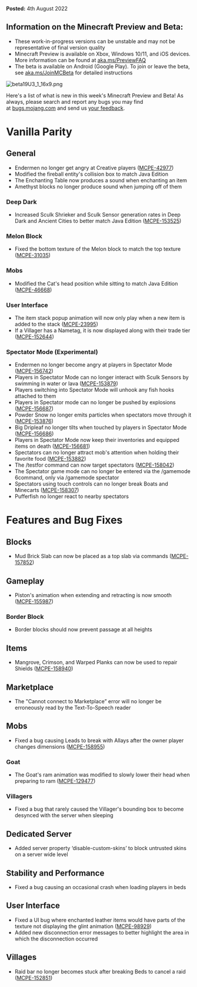 **Posted:** 4th August 2022

## **Information on the Minecraft Preview and Beta:** 

-   These work-in-progress versions can be unstable and may not be representative of final version quality
-   Minecraft Preview is available on Xbox, Windows 10/11, and iOS devices. More information can be found at [aka.ms/PreviewFAQ](http://aka.ms/PreviewFAQ)
-   The beta is available on Android (Google Play). To join or leave the beta, see [aka.ms/JoinMCBeta](https://aka.ms/JoinMCBeta) for detailed instructions 

![beta19U3_1_16x9.png](https://feedback.minecraft.net/hc/article_attachments/8175529065357/beta19U3_1_16x9.png)

Here's a list of what is new in this week's Minecraft Preview and Beta! As always, please search and report any bugs you may find at [bugs.mojang.com](https://bugs.mojang.com) and send us [your feedback](https://aka.ms/MinecraftBetaFeedback).

# **Vanilla Parity**

## **General**

-   Endermen no longer get angry at Creative players ([MCPE-42977](https://bugs.mojang.com/browse/MCPE-42977))
-   Modified the fireball entity's collision box to match Java Edition
-   The Enchanting Table now produces a sound when enchanting an item
-   Amethyst blocks no longer produce sound when jumping off of them

### **Deep Dark**

-   Increased Sculk Shrieker and Sculk Sensor generation rates in Deep Dark and Ancient Cities to better match Java Edition ([MCPE-153525](https://bugs.mojang.com/browse/MCPE-153525))

### **Melon Block**

-   Fixed the bottom texture of the Melon block to match the top texture ([MCPE-31035](https://bugs.mojang.com/browse/MCPE-31035))

### **Mobs**

-   Modified the Cat's head position while sitting to match Java Edition ([MCPE-46668](https://bugs.mojang.com/browse/MCPE-46668))

### **User Interface**

-   The item stack popup animation will now only play when a new item is added to the stack ([MCPE-23995](https://bugs.mojang.com/browse/MCPE-23995))
-   If a Villager has a Nametag, it is now displayed along with their trade tier ([MCPE-152644](https://bugs.mojang.com/browse/MCPE-152644))

### **Spectator Mode (Experimental)**

-   Endermen no longer become angry at players in Spectator Mode ([MCPE-156742](https://bugs.mojang.com/browse/MCPE-156742))
-   Players in Spectator Mode can no longer interact with Sculk Sensors by swimming in water or lava ([MCPE-153879](https://bugs.mojang.com/browse/MCPE-153879))
-   Players switching into Spectator Mode will unhook any fish hooks attached to them
-   Players in Spectator mode can no longer be pushed by explosions ([MCPE-156687](https://bugs.mojang.com/browse/MCPE-156687))
-   Powder Snow no longer emits particles when spectators move through it ([MCPE-153876](https://bugs.mojang.com/browse/MCPE-153876))
-   Big Dripleaf no longer tilts when touched by players in Spectator Mode ([MCPE-156686](https://bugs.mojang.com/browse/MCPE-156686))
-   Players in Spectator Mode now keep their inventories and equipped items on death ([MCPE-156681](https://bugs.mojang.com/browse/MCPE-156681))
-   Spectators can no longer attract mob's attention when holding their favorite food ([MCPE-153882](https://bugs.mojang.com/browse/MCPE-153882))
-   The /testfor command can now target spectators ([MCPE-158042](https://bugs.mojang.com/browse/MCPE-158042))
-   The Spectator game mode can no longer be entered via the /gamemode 6command, only via /gamemode spectator
-   Spectators using touch controls can no longer break Boats and Minecarts ([MCPE-158307](https://bugs.mojang.com/browse/MCPE-158307))
-   Pufferfish no longer react to nearby spectators

# **Features and Bug Fixes**

## **Blocks**

-   Mud Brick Slab can now be placed as a top slab via commands ([MCPE-157852](https://bugs.mojang.com/browse/MCPE-157852))

## **Gameplay**

-   Piston's animation when extending and retracting is now smooth ([MCPE-155987](https://bugs.mojang.com/browse/MCPE-155987))

### **Border Block**

-   Border blocks should now prevent passage at all heights

## **Items**

-   Mangrove, Crimson, and Warped Planks can now be used to repair Shields ([MCPE-158940](https://bugs.mojang.com/browse/MCPE-158940))

## **Marketplace**

-   The "Cannot connect to Marketplace” error will no longer be erroneously read by the Text-To-Speech reader

## **Mobs**

-   Fixed a bug causing Leads to break with Allays after the owner player changes dimensions ([MCPE-158955](https://bugs.mojang.com/browse/MCPE-158955))

### **Goat**

-   The Goat's ram animation was modified to slowly lower their head when preparing to ram ([MCPE-129477](https://bugs.mojang.com/browse/MCPE-129477))

### **Villagers**

-   Fixed a bug that rarely caused the Villager's bounding box to become desynced with the server when sleeping

## **Dedicated Server**

-   Added server property ‘disable-custom-skins’ to block untrusted skins on a server wide level

## **Stability and Performance**

-   Fixed a bug causing an occasional crash when loading players in beds

## **User Interface**

-   Fixed a UI bug where enchanted leather items would have parts of the texture not displaying the glint animation ([MCPE-98929](https://bugs.mojang.com/browse/MCPE-98929))
-   Added new disconnection error messages to better highlight the area in which the disconnection occurred

## **Villages**

-   Raid bar no longer becomes stuck after breaking Beds to cancel a raid ([MCPE-152851](https://bugs.mojang.com/browse/MCPE-152851))

